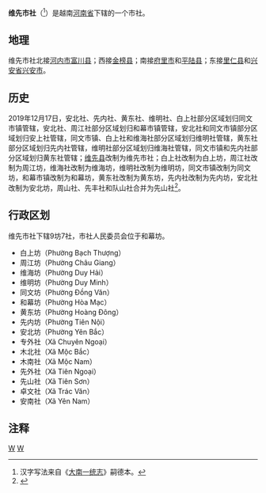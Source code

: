 {{Infobox Settlement
|name                   = 维先市社
|settlement_type        = 市社
|official_name          = 
|other_name             = 
|native_name            = {{lang|vi|Thị xã Duy Tiên}}
|nickname               = 
|motto                  = 
|image_skyline          = Ngoc Dong.jpg
|imagesize              = 
|image_caption          = 
|image_flag             = 
|flag_size              = 
|image_seal             = 
|seal_size              = 
|image_shield           = 
|shield_size            = 
|image_blank_emblem     = 
|blank_emblem_size      = 
|image_map              = {{Infobox mapframe|frame-width=250|zoom=10}}
|mapsize                = 
|map_caption            = 
|image_map1             = 
|mapsize1               = 
|map_caption1           = 
|pushpin_map            = Vietnam
|pushpin_label_position = bottom
|pushpin_map_caption    = 
|pushpin_map1           = 
|pushpin_label_position1= 
|pushpin_map_caption1   = 
|subdivision_type       = 国家
|subdivision_name       = {{flag|Vietnam}}
|subdivision_type1      = [[越南行政区划|省]]
|subdivision_name1      = [[河南省_(越南)|河南省]]
|subdivision_type2      = 行政区划
|subdivision_name2      = 9坊7社
|subdivision_type3      = 
|subdivision_name3      = 
|seat_type              = 
|seat                   = 
|government_type        = 
|leader_title           = 
|leader_name            = 
|leader_title1          = 
|leader_name1           = 
|established_title      = 
|established_date       = 
|area_magnitude         = 
|unit_pref              = 
|area_footnotes         = 
|area_total_km2         = 120.92
|area_land_km2          = 
|area_water_km2         = 
|area_water_percent     = 
|area_urban_km2         = 
|area_metro_km2         = 
|population_as_of       = 2019年
|population_footnotes   = 
|population_note        = 
|population_total       = 154016
|population_density_km2 = auto
|population_metro             = 
|population_density_metro_km2 = 
|population_urban             = 
|population_density_urban_km2 = 
|timezone               = [[越南标准时间|越南标准时间]]
|utc_offset             = +7
|elevation_footnotes    = 
|elevation_m            = 
|coor_type              = 
|coordinates            = 
|postal_code_type       = 
|postal_code            = 
|area_code              = 
|website                = [https://duytien.hanam.gov.vn/Pages/default.aspx 维先市社电子信息门户网站]
|footnotes              = 
}}
'''维先市社'''（{{vie|v='''Thị xã Duy Tiên'''|hn=市社維先}}<ref>汉字写法来自《[[大南一统志|大南一统志]]》嗣德本。</ref>）是越南[[河南省_(越南)|河南省]]下辖的一个市社。

==地理==
维先市社北接[[河内市|河内市]][[富川县_(越南)|富川县]]；西接[[金榜县|金榜县]]；南接[[府里市|府里市]]和[[平陆县_(越南)|平陆县]]；东接[[里仁县|里仁县]]和[[兴安省_(越南)|兴安省]][[兴安市|兴安市]]。

==历史==
2019年12月17日，安北社、先内社、黄东社、维明社、白上社部分区域划归同文市镇管辖，安北社、周江社部分区域划归和幕市镇管辖，安北社和同文市镇部分区域划归安上社管辖，同文市镇、白上社和维海社部分区域划归维明社管辖，黄东社部分区域划归先内社管辖，维明社部分区域划归维海社管辖，同文市镇和先内社部分区域划归黄东社管辖；[[维先县|维先县]]改制为维先市社；白上社改制为白上坊，周江社改制为周江坊，维海社改制为维海坊，维明社改制为维明坊，同文市镇改制为同文坊，和幕市镇改制为和幕坊，黄东社改制为黄东坊，先内社改制为先内坊，安北社改制为安北坊，周山社、先丰社和队山社合并为先山社<ref>{{Cite web |url=http://vanban.chinhphu.vn/portal/page/portal/chinhphu/hethongvanban?&mode=detail&document_id=198694 |title=Nghị quyết số 829/NQ-UBTVQH14 của ỦY BAN THƯỜNG VỤ QUỐC HỘI : Sắp xếp các đơn vị hành chính cấp huyện, cấp xã thuộc tỉnh Hà Nam |accessdate=2019-12-29 |archive-date=2019-12-29 |archive-url=https://web.archive.org/web/20191229114550/http://vanban.chinhphu.vn/portal/page/portal/chinhphu/hethongvanban |dead-url=no }}</ref>。

==行政区划==
维先市社下辖9坊7社，市社人民委员会位于和幕坊。
*白上坊（Phường Bạch Thượng）
*周江坊（Phường Châu Giang）
*维海坊（Phường Duy Hải）
*维明坊（Phường Duy Minh）
*同文坊（Phường Đồng Văn）
*和幕坊（Phường Hòa Mạc）
*黄东坊（Phường Hoàng Đông）
*先内坊（Phường Tiên Nội）
*安北坊（Phường Yên Bắc）
*专外社（Xã Chuyên Ngoại）
*木北社（Xã Mộc Bắc）
*木南社（Xã Mộc Nam）
*先外社（Xã Tiên Ngoại）
*先山社（Xã Tiên Sơn）
*卓文社（Xã Trác Văn）
*安南社（Xã Yên Nam）

==注释==
{{reflist}}

{{越南河南省行政区划}}
{{越南红河三角洲之县市镇区域划分}}

[[Category:越南市社|W]]
[[Category:河南省_(越南)|W]]